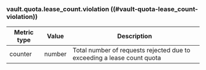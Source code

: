 ### vault.quota.lease_count.violation ((#vault-quota-lease_count-violation))

Metric type | Value   | Description
----------- | ------- | -----------
counter     | number  | Total number of requests rejected due to exceeding a lease count quota